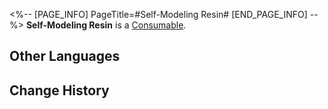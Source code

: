 <%-- [PAGE_INFO]
PageTitle=#Self-Modeling Resin#
[END_PAGE_INFO] --%>
{{Item Infobox
|id          = 236
|image       = Item Self-Modeling Resin.png
|type        = Consumable
|invCategory = Valuables
|rarity      = 5
|effect      = Rare material used to custom-make Relics. It can model itself according to expectations.
|description = This unknown resin is as smooth to the touch as finely-grained dust. It seems to be from the Fragmentum, and has been shaped into the form of a wish by an invisible hand.
|source1     = [[Nameless Honor]]
}}
{{Description|''"Based on the Guild's research, the Self-Modeling Resin may be the basis of the Fragmentum's capacity to replicate entities..."''}}
'''Self-Modeling Resin''' is a [[Consumable]].

==Other Languages==
{{Other Languages
|en   = Self-Modeling Resin
|zhs  = 自塑尘脂
|zht  = 自塑塵脂
|ja   = 自塑樹脂
|ko   = 자가 변형성 레진
|es   = Resina automodelante
|fr   = Résine auto-modelante
|ru   = Самомоделирующаяся смола
|th   = Self-Modeling Resin
|vi   = Bụi Nhựa Tự Tạo
|de   = Selbstformendes Harz
|id   = Self-Modeling Resin
|pt   = Resina Automodeladora
}}

==Change History==
{{Change History|1.0}}